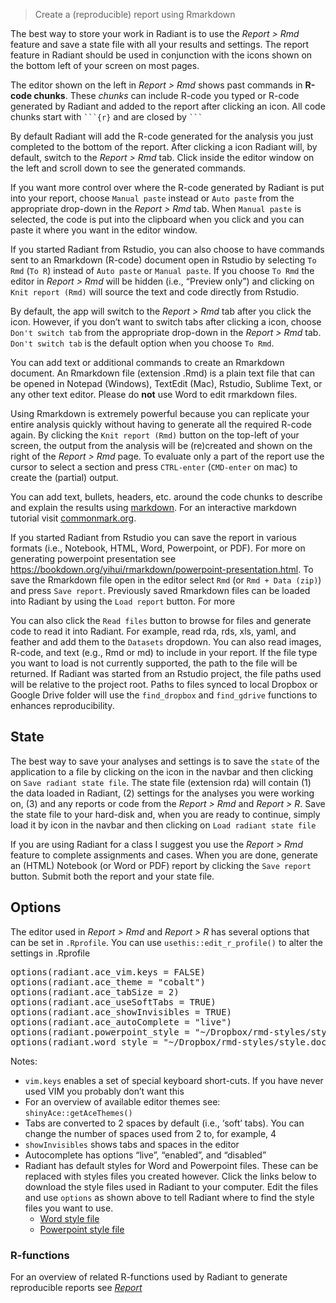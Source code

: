 > Create a (reproducible) report using Rmarkdown

The best way to store your work in Radiant is to use the _Report > Rmd_ feature and save a state file with all your results and settings. The report feature in Radiant should be used in conjunction with the <i title='Report results' class='fa fa-edit'></i> icons shown on the bottom left of your screen on most pages.

The editor shown on the left in _Report > Rmd_ shows past commands in **R-code chunks**. These _chunks_ can include R-code you typed or R-code generated by Radiant and added to the report after clicking an <i title='Report results' class='fa fa-edit'></i> icon. All code chunks start with ```` ```{r} ```` and are closed by ```` ``` ````

By default Radiant will add the R-code generated for the analysis you just completed to the bottom of the report. After clicking a <i title='Report results' class='fa fa-edit'></i> icon Radiant will, by default, switch to the _Report > Rmd_ tab. Click inside the editor window on the left and scroll down to see the generated commands. 

If you want more control over where the R-code generated by Radiant is put into your report, choose `Manual paste` instead or `Auto paste` from the appropriate drop-down in the _Report > Rmd_ tab. When `Manual paste` is selected, the code is put into the clipboard when you click <i title='Report results' class='fa fa-edit'></i> and you can paste it where you want in the editor window.

If you started Radiant from Rstudio, you can also choose to have commands sent to an Rmarkdown (R-code) document open in Rstudio by selecting `To Rmd` (`To R`) instead of `Auto paste` or `Manual paste`. If you choose `To Rmd` the editor in _Report > Rmd_ will be hidden (i.e., "Preview only") and clicking on `Knit report (Rmd)` will source the text and code directly from Rstudio. 

By default, the app will switch to the _Report > Rmd_ tab after you click the <i title='Report results' class='fa fa-edit'></i> icon. However, if you don't want to switch tabs after clicking  a <i title='Report results' class='fa fa-edit'></i> icon, choose `Don't switch tab` from the appropriate drop-down in the _Report > Rmd_ tab. `Don't switch tab` is the default option when you choose `To Rmd`.

You can add text or additional commands to create an Rmarkdown document. An Rmarkdown file (extension .Rmd) is a plain text file that can be opened in Notepad (Windows), TextEdit (Mac), Rstudio, Sublime Text, or any other text editor. Please do **not** use Word to edit rmarkdown files.

Using Rmarkdown is extremely powerful because you can replicate your entire analysis quickly without having to generate all the required R-code again. By clicking the `Knit report (Rmd)` button on the top-left of your screen, the output from the analysis will be (re)created and shown on the right of the _Report > Rmd_ page. To evaluate only a part of the report use the cursor to select a section and press `CTRL-enter` (`CMD-enter` on mac) to create the (partial) output.

You can add text, bullets, headers, etc. around the code chunks to describe and explain the results using <a href="http://rmarkdown.rstudio.com/authoring_pandoc_markdown.html" target="_blank">markdown</a>. For an interactive markdown tutorial visit <a href="http://commonmark.org/help/" target="_blank">commonmark.org</a>.

If you started Radiant from Rstudio you can save the report in various formats (i.e., Notebook, HTML, Word, Powerpoint, or PDF). For  more on generating powerpoint presentation see <a href="https://bookdown.org/yihui/rmarkdown/powerpoint-presentation.html" target="_blank">https://bookdown.org/yihui/rmarkdown/powerpoint-presentation.html</a>. To save the Rmarkdown file open in the editor select `Rmd` (or `Rmd + Data (zip)`) and press `Save report`. Previously saved Rmarkdown files can be loaded into Radiant by using the `Load report` button. For more 

You can also click the `Read files` button to browse for files and generate code to read it into Radiant. For example, read rda, rds, xls, yaml, and feather and add them to the `Datasets` dropdown. You can also read images, R-code, and text (e.g., Rmd or md) to include in your report. If the file type you want to load is not currently supported, the path to the file will be returned. If Radiant was started from an Rstudio project, the file paths used will be relative to the project root. Paths to files synced to local Dropbox or Google Drive folder will use the `find_dropbox` and `find_gdrive` functions to enhances reproducibility.

## State

The best way to save your analyses and settings is to save the `state` of the application to a file by clicking on the <i title='Save' class='fa fa-save'></i> icon in the navbar and then clicking on `Save radiant state file`. The state file (extension rda) will contain (1) the data loaded in Radiant, (2) settings for the analyses you were working on, (3) and any reports or code from the _Report > Rmd_ and _Report > R_. Save the state file to your hard-disk and, when you are ready to continue, simply load it by <i title='Save' class='fa fa-save'></i> icon in the navbar and then clicking on `Load radiant state file`

If you are using Radiant for a class I suggest you use the _Report > Rmd_ feature to complete assignments and cases. When you are done, generate an (HTML) Notebook (or Word or PDF) report by clicking the `Save report` button. Submit both the report and your state file.

## Options

The editor used in _Report > Rmd_ and _Report > R_ has several options that can be set in `.Rprofile`. You can use `usethis::edit_r_profile()` to alter the settings in .Rprofile

<pre>
options(radiant.ace_vim.keys = FALSE)
options(radiant.ace_theme = "cobalt")
options(radiant.ace_tabSize = 2)
options(radiant.ace_useSoftTabs = TRUE)
options(radiant.ace_showInvisibles = TRUE)
options(radiant.ace_autoComplete = "live")
options(radiant.powerpoint_style = "~/Dropbox/rmd-styles/style.potx")
options(radiant.word_style = "~/Dropbox/rmd-styles/style.docx")
</pre>

Notes:

* `vim.keys` enables a set of special keyboard short-cuts. If you have never used VIM you probably don't want this 
* For an overview of available editor themes see: `shinyAce::getAceThemes()`
* Tabs are converted to 2 spaces by default (i.e., 'soft' tabs). You can change the number of spaces used from 2 to, for example, 4
* `showInvisibles` shows tabs and spaces in the editor
* Autocomplete has options "live", "enabled", and "disabled" 
* Radiant has default styles for Word and Powerpoint files. These can be replaced with styles files you created however. Click the links below to download the style files used in Radiant to your computer. Edit the files and use `options` as shown above to tell Radiant where to find the style files you want to use.
    * <a href="https://github.com/radiant-rstats/radiant.data/raw/master/inst/app/www/style.docx" target="_blank">Word style file</a>
    * <a href="https://github.com/radiant-rstats/radiant.data/raw/master/inst/app/www/style.potx" target="_blank">Powerpoint style file</a>

### R-functions

For an overview of related R-functions used by Radiant to generate reproducible reports see <a href = " https://radiant-rstats.github.io/radiant.data/reference/index.html#section-data-report" target="_blank">_Report_</a>

